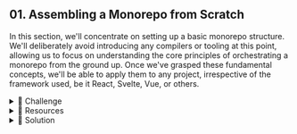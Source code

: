 ## 01. Assembling a Monorepo from Scratch

In this section, we'll concentrate on setting up a basic monorepo structure. We'll deliberately avoid introducing any compilers or tooling at this point, allowing us to focus on understanding the core principles of orchestrating a monorepo from the ground up. Once we've grasped these fundamental concepts, we'll be able to apply them to any project, irrespective of the framework used, be it React, Svelte, Vue, or others.

<details>
<summary>💪 Challenge</summary>

Your task is to create a monorepo using pnpm workspaces.

1. In the `01-start` directory, create a new `packages` folder.
2. Inside this folder, initialize a new package named `firelane-one`
3. Move the `index.js` file in your new package.
4. Update the `package.json` file of your package with an appropriate name.
5. At the root directory, create a file to enable pnpm workspace functionality.
6. Update the scripts in your `package.json` to execute the `firelane-one` package.

</details>

<details>
<summary>🧰 Resources</summary>

- [pnpm workspaces](https://pnpm.io/workspaces): this link provides detailed information about how to use pnpm workspaces in a monorepo setup.

- [pnpm init](https://pnpm.io/cli/init): this link explains how to initialize a new project with pnpm, which is a crucial step in setting up a monorepo.

</details>

<details>
<summary>🌱 Solution</summary>

To set up a monorepo using pnpm workspaces, you need to follow these steps:

1. Navigate to the 01-start directory and create a new folder named packages:

```bash
cd 01-start
mkdir packages
```

2. Move into the packages folder and create a new package named firelane-one. Initialize this new package using pnpm init:

```bash
cd packages
mkdir firelane-one
cd firelane-one
pnpm init
```

3. Inside the firelane-one package, create a new file named index.js:

```js
touch index.js
```

4. In the package.json file of firelane-one, define the name of the package as "@forestpark/firelane-one". It should look like this:

```json
{
  "name": "@forestpark/firelane-one",
  "version": "1.0.0",
  "description": "",
  "main": "index.js",
  "scripts": {
    "start": "node index.js"
  },
  "keywords": [],
  "author": "",
  "license": "ISC"
}
```

The package.json file holds various metadata relevant to the project. The name property defines the name of the package, and the scripts property contains scripts that are run at various times in the lifecycle of your package.

5. Create a pnpm-workspace.yaml file at the root directory of 01-start. This file tells pnpm that you want to use workspace functionality.

```yaml
packages:
  - 'packages/**'
```

The line 'packages/**' tells pnpm to look for sub-modules inside the packages folder. The ** is a wildcard that matches any file or directory.

6. Update the scripts in your package.json file to include a command to start the @forestpark/firelane-one package:

```json
"scripts": {
  "firelane-one:start": "pnpm -r --filter @forestpark/firelane-one run start"
}
```

This script runs the start command defined in the package.json file of the `@forestpark/firelane-one` package.

The `-r` flag tells pnpm to run the command recursively in every package in the monorepo, and the `--filter @forestpark/firelane-one` option limits the scope of the command to the `@forestpark/firelane-one` package.

</details>
